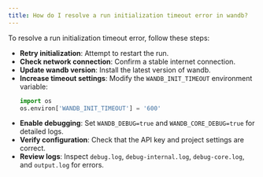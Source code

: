 ```yaml
---
title: How do I resolve a run initialization timeout error in wandb?
---
```


To resolve a run initialization timeout error, follow these steps:

- **Retry initialization**: Attempt to restart the run.
- **Check network connection**: Confirm a stable internet connection.
- **Update wandb version**: Install the latest version of wandb.
- **Increase timeout settings**: Modify the `WANDB_INIT_TIMEOUT` environment variable:
  ```python
  import os
  os.environ['WANDB_INIT_TIMEOUT'] = '600'
  ```
- **Enable debugging**: Set `WANDB_DEBUG=true` and `WANDB_CORE_DEBUG=true` for detailed logs.
- **Verify configuration**: Check that the API key and project settings are correct.
- **Review logs**: Inspect `debug.log`, `debug-internal.log`, `debug-core.log`, and `output.log` for errors.
